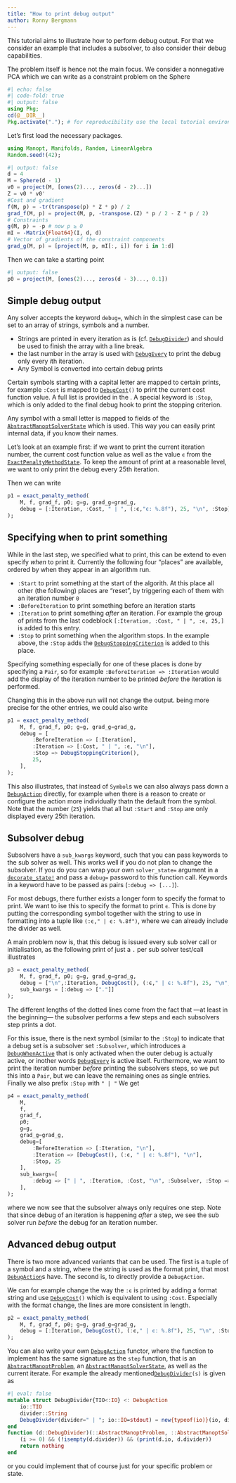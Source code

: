 ```yaml
---
title: "How to print debug output"
author: Ronny Bergmann
---
```


This tutorial aims to illustrate how to perform debug output. For that we consider an
example that includes a subsolver, to also consider their debug capabilities.

The problem itself is hence not the main focus.
We consider a nonnegative PCA which we can write as a constraint problem on the Sphere
```julia
#| echo: false
#| code-fold: true
#| output: false
using Pkg;
cd(@__DIR__)
Pkg.activate("."); # for reproducibility use the local tutorial environment.
```

Let's first load the necessary packages.

```julia
using Manopt, Manifolds, Random, LinearAlgebra
Random.seed!(42);
```

```julia
#| output: false
d = 4
M = Sphere(d - 1)
v0 = project(M, [ones(2)..., zeros(d - 2)...])
Z = v0 * v0'
#Cost and gradient
f(M, p) = -tr(transpose(p) * Z * p) / 2
grad_f(M, p) = project(M, p, -transpose.(Z) * p / 2 - Z * p / 2)
# Constraints
g(M, p) = -p # now p ≥ 0
mI = -Matrix{Float64}(I, d, d)
# Vector of gradients of the constraint components
grad_g(M, p) = [project(M, p, mI[:, i]) for i in 1:d]
```

Then we can take a starting point

```julia
#| output: false
p0 = project(M, [ones(2)..., zeros(d - 3)..., 0.1])
```

## Simple debug output

Any solver accepts the keyword `debug=`, which in the simplest case can be set to an array of strings, symbols and a number.

* Strings are printed in every iteration as is (cf. [`DebugDivider`](@ref)) and should be used to finish the array with a line break.
* the last number in the array is used with [`DebugEvery`](@ref) to print the debug only every $i$th iteration.
* Any Symbol is converted into certain debug prints

Certain symbols starting with a capital letter are mapped to certain prints, for example `:Cost` is mapped to [`DebugCost`](@ref)`()` to print the current cost function value. A full list is provided in the ``[`DebugActionFactory`](@ref Manopt.DebugActionFactory(::Symbol))``{=commonmark}.
A special keyword is `:Stop`, which is only added to the final debug hook to print the stopping criterion.

Any symbol with a small letter is mapped to fields of the [`AbstractManoptSolverState`](@ref) which is used. This way you can easily print internal data, if you know their names.

Let's look at an example first: if we want to print the current iteration number, the current cost function value as well as the value `ϵ` from the [`ExactPenaltyMethodState`](@ref). To keep the amount of print at a reasonable level, we want to only print the debug every 25th iteration.

Then we can write

```julia
p1 = exact_penalty_method(
    M, f, grad_f, p0; g=g, grad_g=grad_g,
    debug = [:Iteration, :Cost, " | ", (:ϵ,"ϵ: %.8f"), 25, "\n", :Stop]
);
```

## Specifying when to print something

While in the last step, we specified what to print, this can be extend to even specify _when_ to print it. Currently the following four “places” are available, ordered by when they appear
in an algorithm run.

* `:Start` to print something at the start of the algorith. At this place all other (the following) places are “reset”, by triggering each of them with an iteration number `0`
* `:BeforeIteration` to print something before an iteration starts
* `:Iteration` to print something _after_ an iteration. For example the group of prints from
the last codeblock `[:Iteration, :Cost, " | ", :ϵ, 25,]` is added to this entry.
* `:Stop` to print something when the algorithm stops. In the example above, the `:Stop` adds the [`DebugStoppingCriterion`](@ref) is added to this place.

Specifying something especially for one of these places is done by specifying a `Pair`,
so for example `:BeforeIteration => :Iteration` would add the display of the iteration number
to be printed _before_ the iteration is performed.

Changing this in the above run will not change the output.
being more precise for the other entries, we could also write

```julia
p1 = exact_penalty_method(
    M, f, grad_f, p0; g=g, grad_g=grad_g,
    debug = [
        :BeforeIteration => [:Iteration],
        :Iteration => [:Cost, " | ", :ϵ, "\n"],
        :Stop => DebugStoppingCriterion(),
        25,
    ],
);
```

This also illustrates, that instead of `Symbol`s we can also always pass down a [`DebugAction`](@ref) directly, for example when there is a reason to create or configure the action more individually thatn the default from the symbol.
Note that the number (`25`) yields that all but `:Start` and `:Stop` are only displayed every 25th iteration.

## Subsolver debug

Subsolvers have a `sub_kwargs` keyword, such that you can pass keywords to the sub solver as well. This works well if you do not plan to change the subsolver. If you do you can wrap your own `solver_state=` argument in a [`decorate_state!`](@ref) and pass a `debug=` password to this function call.
Keywords in a keyword have to be passed as pairs (`:debug => [...]`).

For most debugs, there further exists a longer form to specify the format to print.
We want to ise this to specify the format to print `ϵ`.
This is done by putting the corresponding symbol together with the string to use in formatting into a tuple like `(:ϵ," | ϵ: %.8f")`, where we can already include the divider as well.

A main problem now is, that this debug is issued every sub solver call or initialisation, as the following print of just a `.` per sub solver test/call illustrates

```julia
p3 = exact_penalty_method(
    M, f, grad_f, p0; g=g, grad_g=grad_g,
    debug = ["\n",:Iteration, DebugCost(), (:ϵ," | ϵ: %.8f"), 25, "\n", :Stop],
    sub_kwargs = [:debug => ["."]]
);
```

The different lengths of the dotted lines come from the fact that ---at least in the beginning--- the subsolver performs a few steps and each subsolvers step prints a dot.

For this issue, there is the next symbol (similar to the `:Stop`) to indicate that a debug set is a subsolver set `:Subsolver`, which introduces a [`DebugWhenActive`](@ref) that is only activated when the outer debug is actually active, or inother words [`DebugEvery`](@ref) is active itself.
Furthermore, we want to print the iteration number _before_ printing the subsolvers steps, so we put this into a `Pair`, but we can leave the remaining ones as single
entries.
Finally we also prefix `:Stop` with `" | "`
 We get

```julia
p4 = exact_penalty_method(
    M,
    f,
    grad_f,
    p0;
    g=g,
    grad_g=grad_g,
    debug=[
        :BeforeIteration => [:Iteration, "\n"],
        :Iteration => [DebugCost(), (:ϵ, " | ϵ: %.8f"), "\n"],
        :Stop, 25
    ],
    sub_kwargs=[
        :debug => [" | ", :Iteration, :Cost, "\n", :Subsolver, :Stop => [(:Stop, " | ")]]
    ],
);
```

where we now see that the subsolver always only requires one step. Note that since debug of an iteration is happening _after_ a step, we see the sub solver run _before_ the debug for an iteration number.

## Advanced debug output

There is two more advanced variants that can be used. The first is a tuple of a symbol and a string, where the string is used as the format print, that most [`DebugAction`](@ref)s have. The second is, to directly provide a `DebugAction`.

We can for example change the way the `:ϵ` is printed by adding a format string
and use [`DebugCost`](@ref)`()` which is equivalent to using `:Cost`.
Especially with the format change, the lines are more consistent in length.


```julia
p2 = exact_penalty_method(
    M, f, grad_f, p0; g=g, grad_g=grad_g,
    debug = [:Iteration, DebugCost(), (:ϵ," | ϵ: %.8f"), 25, "\n", :Stop]
);
```

You can also write your own [`DebugAction`](@ref) functor, where the function to implement has the same signature as the `step` function, that is an [`AbstractManoptProblem`](@ref), an [`AbstractManoptSolverState`](@ref), as well as the current iterate. For example the already mentioned[`DebugDivider`](@ref)`(s)` is given as

```julia
#| eval: false
mutable struct DebugDivider{TIO<:IO} <: DebugAction
    io::TIO
    divider::String
    DebugDivider(divider=" | "; io::IO=stdout) = new{typeof(io)}(io, divider)
end
function (d::DebugDivider)(::AbstractManoptProblem, ::AbstractManoptSolverState, i::Int)
    (i >= 0) && (!isempty(d.divider)) && (print(d.io, d.divider))
    return nothing
end
```

or you could implement that of course just for your specific problem or state.

